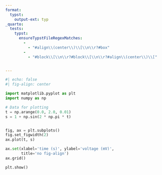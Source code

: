 ```yaml
---
format:
  typst:
    output-ext: typ
_quarto:
  tests:
    typst:
      ensureTypstFileRegexMatches:
        -
          - "#align\\(center\\)\\[\\n\\r?#box"
        -
          - "#block\\[\\n\\r?#block\\[\\n\\r?#align\\(center\\)\\["


---
```


```python
#| echo: false
#| fig-align: center

import matplotlib.pyplot as plt
import numpy as np

# Data for plotting
t = np.arange(0.0, 2.0, 0.01)
s = 1 + np.sin(2 * np.pi * t)


fig, ax = plt.subplots()
fig.set_figwidth(2)
ax.plot(t, s)

ax.set(xlabel='time (s)', ylabel='voltage (mV)',
       title='no fig-align')
ax.grid()

plt.show()
```

